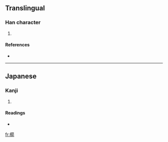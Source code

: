 ==Translingual==

===Han character===
{{Han char|rn=75|rad=木|as=15|sn=19|four=|canj=木竹廿弓 (DHTN)}}

# {{defn|Han|sort=木15}}

====References====
* {{Han ref|kx=0561.111|hdz=21314.051|uh=6AE4|ud=27364}}

----

==Japanese==

===Kanji===
{{ja-kanji|grade=|rs=木15}}

# {{defn|Japanese|sort=木15}}

====Readings====
* {{ja-readings|on=[[せん]] (sen)|kun=[[たも]] (tamo)}}

[[fr:櫤]]